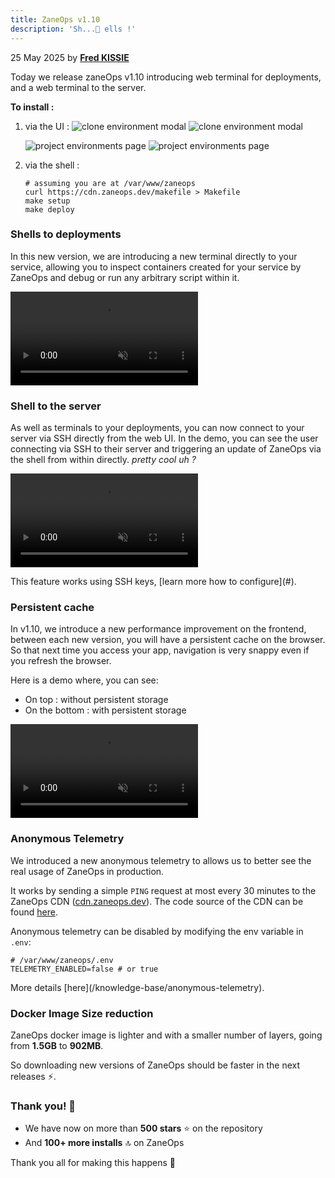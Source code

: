 ```yaml
---
title: ZaneOps v1.10
description: 'Sh...🤫 ells !'
---
```



<span className='text-gray-600 dark:text-gray-400'>25 May 2025</span> by [**Fred KISSIE**](https://github.com/Fredkiss3)

Today we release zaneOps v1.10 introducing web terminal for deployments, and a web terminal to the server.


**To install :**

1. via the UI : 
    <img className="block dark:hidden" src="/images/new-version-toast-light.png" alt="clone environment modal" />
    <img className="!hidden dark:!block" src="/images/new-version-toast-dark.png" alt="clone environment modal" />

    <img className="block dark:hidden" src="/images/new-version-modal-light.png" alt="project environments page" />
    <img className="!hidden dark:!block" src="/images/new-version-modal-dark.png" alt="project environments page" />


3. via the shell :
    ```shell
    # assuming you are at /var/www/zaneops
    curl https://cdn.zaneops.dev/makefile > Makefile
    make setup
    make deploy
    ```

### Shells to deployments

In this new version, we are introducing a new terminal directly to your service, allowing you to inspect 
containers created for your service by ZaneOps and debug or run any arbitrary script within it. 

<video src="/videos/webshell.mp4" controls muted></video>

### Shell to the server

As well as terminals to your deployments, you can now connect to your server via SSH directly from the web UI. 
In the demo, you can see the user connecting via SSH to their server and triggering an update of ZaneOps via the shell 
from within directly. _pretty cool uh ?_


<video src="/videos/upgrade-with-shell.mp4" controls muted></video>

<Aside type='note' title='SSH keys'>
This feature works using SSH keys, [learn more how to configure](#).
</Aside>


### Persistent cache 

In v1.10, we introduce a new performance improvement on the frontend, between each new version, you will have a persistent cache on the browser.
So that next time you access your app, navigation is very snappy even if you refresh the browser. 

Here is a demo where, you can see: 
- On top : without persistent storage 
- On the bottom : with persistent storage

<video src="/videos/persistent-cache.mp4" controls muted></video>

### Anonymous Telemetry 

We introduced a new anonymous telemetry to allows us to better see the real usage of ZaneOps in production.

It works by sending a simple `PING` request at most every 30 minutes to the ZaneOps CDN ([cdn.zaneops.dev](https://cdn.zaneops.dev)). 
The code source of the CDN can be found [here](https://github.com/zane-ops/cdn/tree/main/src/index.ts).

Anonymous telemetry can be disabled by modifying the env variable in  `.env`: 

```shell
# /var/www/zaneops/.env
TELEMETRY_ENABLED=false # or true
```

<Aside type='note' title='Documentation'>
More details [here](/knowledge-base/anonymous-telemetry).
</Aside>

### Docker Image Size reduction 

ZaneOps docker image is lighter and with a smaller number of layers, going from **1.5GB** to **902MB**.

So downloading new versions of ZaneOps should be faster in the next releases ⚡️.

### Thank you! 🫶

- We have now on more than **500 stars** ⭐️ on the repository 
- And **100+ more installs** 🔝 on ZaneOps 

Thank you all for making this happens 🙏